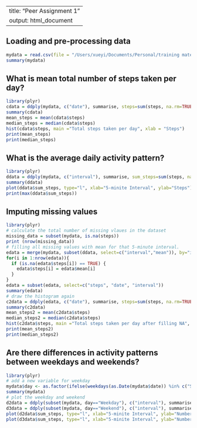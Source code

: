 
---
title: "Peer Assignment 1"
output: html_document
---

## Loading and pre-processing data
```r
mydata = read.csv(file = "/Users/xueyi/Documents/Personal/training material/Coursera - Reproducible Research/Assignment 1 - Daily Activity/activity.csv", head=TRUE, sep=",")
summary(mydata)
```

## What is mean total number of steps taken per day?
```r
library(plyr)
cdata = ddply(mydata, c("date"), summarise, steps=sum(steps, na.rm=TRUE))
summary(cdata)
mean_steps = mean(cdata$steps)
median_steps = median(cdata$steps)
hist(cdata$steps, main ="Total steps taken per day", xlab = "Steps")
print(mean_steps)
print(median_steps)
```

## What is the average daily activity pattern?
```r
library(plyr)
ddata = ddply(mydata, c("interval"), summarise, sum_steps=sum(steps, na.rm=TRUE), mean=mean(steps, na.rm=TRUE))
summary(ddata)
plot(ddata$sum_steps, type="l", xlab="5-minite Interval", ylab="Steps")
print(max(ddata$sum_steps))
```

## Imputing missing values
```r
library(plyr)
# calculate the total number of missing vlaues in the dataset
missing_data = subset(mydata, is.na(steps))
print (nrow(missing_data))
# filling all missing values with mean for that 5-minute interval.
edata = merge(mydata, subset(ddata, select=c("interval","mean")), by="interval")
for(i in 1:nrow(edata)){
  if (is.na(edata$steps[i]) == TRUE) {
    edata$steps[i] = edata$mean[i]
  }
}
edata = subset(edata, select=c("steps", "date", "interval"))
summary(edata)
# draw the histogram again
c2data = ddply(edata, c("date"), summarise, steps=sum(steps, na.rm=TRUE))
summary(c2data)
mean_steps2 = mean(c2data$steps)
median_steps2 = median(c2data$steps)
hist(c2data$steps, main ="Total steps taken per day after filling NA", xlab = "Steps")
print(mean_steps2)
print(median_steps2)
```

## Are there differences in activity patterns between weekdays and weekends?
```r
library(plyr)
# add a new variable for weekday
mydata$day <- as.factor(ifelse(weekdays(as.Date(mydata$date)) %in% c("Staturday","Sunday"), "Weekend", "Weekday"))
summary(mydata)
# plot the weekday and weekend
d2data = ddply(subset(mydata, day=="Weekday"), c("interval"), summarise, sum_steps=sum(steps, na.rm=TRUE), mean=mean(steps, na.rm=TRUE))
d3data = ddply(subset(mydata, day=="Weekend"), c("interval"), summarise, sum_steps=sum(steps, na.rm=TRUE), mean=mean(steps, na.rm=TRUE))
plot(d2data$sum_steps, type="l", xlab="5-minite Interval", ylab="Number of Steps", main="Weekday")
plot(d3data$sum_steps, type="l", xlab="5-minite Interval", ylab="Number of Steps", main="Weekend")
```